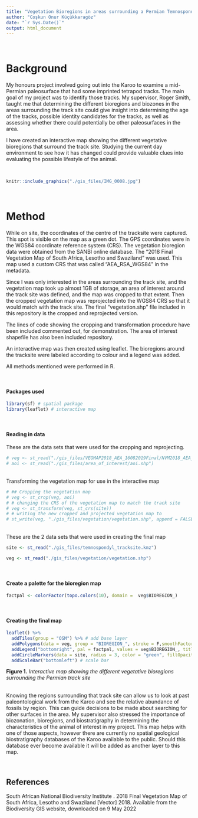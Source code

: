 ```yaml
---
title: "Vegetation Bioregions in areas surrounding a Permian Temnospondyl track site"
author: "Coşkun Onur Küçükkaragöz"
date: "`r Sys.Date()`"
output: html_document
---
```

<br>

# Background

My honours project involved going out into the Karoo to examine a mid-Permian paleosurface that had some imprinted tetrapod tracks. The main goal of my project was to identify those tracks. My supervisor, Roger Smith, taught me that determining the different bioregions and biozones in the areas surrounding the track site could give insight into determining the age of the tracks, possible identity candidates for the tracks, as well as assessing whether there could potentially be other paleosurfaces in the area.

I have created an interactive map showing the different vegetative bioregions that surround the track site. Studying the current day environment to see how it has changed could provide valuable clues into evaluating the possible lifestyle of the animal.

<br>

```r
knitr::include_graphics("./gis_files/IMG_0008.jpg")
```

<br>

# Method

While on site, the coordinates of the centre of the tracksite were captured. This spot is visible on the map as a green dot. The GPS coordinates were in the WGS84 coordinate reference system (CRS).
The vegetation bioregion data were obtained from the SANBI online database. The "2018 Final Vegetation Map of South Africa, Lesotho and Swaziland" was used. This map used a custom CRS that was called "AEA_RSA_WGS84" in the metadata.

Since I was only interested in the areas surrounding the track site, and the vegetation map took up almost 1GB of storage, an area of interest around the track site was defined, and the map was cropped to that extent. Then the cropped vegetation map was reprojected into the WGS84 CRS so that it would match with the track site. The final "vegetation.shp" file included in this repository is the cropped and reprojected version.

The lines of code showing the cropping and transformation procedure have been included commented out, for demonstration. The area of interest shapefile has also been included repository.

An interactive map was then created using leaflet. The bioregions around the tracksite were labeled according to colour and a legend was added.

All methods mentioned were performed in R.

<br>

#### Packages used

```r
library(sf) # spatial package 
library(leaflet) # interactive map
```


<br>

#### Reading in data

These are the data sets that were used for the cropping and reprojecting.
```r
# veg <- st_read("./gis_files/VEGMAP2018_AEA_16082019Final/NVM2018_AEA_V22_7_16082019_final.shp")
# aoi <- st_read("./gis_files/area_of_interest/aoi.shp")
```

<br>
Transforming the vegetation map for use in the interactive map
```r
# ## Cropping the vegetation map
# veg <- st_crop(veg, aoi)
# # changing the CRS of the vegetation map to match the track site
# veg <- st_transform(veg, st_crs(site))
# # writing the new cropped and projected vegetation map to 
# st_write(veg, "./gis_files/vegetation/vegetation.shp", append = FALSE)
```

<br>
These are the 2 data sets that were used in creating the final map
```r
site <- st_read("./gis_files/temnospondyl_tracksite.kmz")
```
```r
veg <- st_read("./gis_files/vegetation/vegetation.shp")
```

<br>

#### Create a palette for the bioregion map
```r
factpal <- colorFactor(topo.colors(10), domain =  veg$BIOREGION_)
```

<br>

#### Creating the final map
```r
leaflet() %>%
  addTiles(group = "OSM") %>% # add base layer
  addPolygons(data = veg, group = "BIOREGION_", stroke = F,smoothFactor = 0.2, color = ~factpal(BIOREGION_)) %>% # vegetation map
  addLegend("bottomright", pal = factpal, values = veg$BIOREGION_, title = "Bioregions", group = "BIOREGION_") %>% #legend
  addCircleMarkers(data = site, radius = 3, color = "green", fillOpacity=1) %>% # track site
  addScaleBar("bottomleft") # scale bar
```
**Figure 1.** _Interactive map showing the different vegetative bioregions surrounding the Permian track site_  
<br>

Knowing the regions surrounding that track site can allow us to look at past paleontological work from the Karoo and see the relative abundance of fossils by region. This can guide decisions to be made about searching for other surfaces in the area. My supervisor also stressed the importance of biozonation, bioregions, and biostratigraphy in determining the characteristics of the animal of interest in my project. This map helps with one of those aspects, however there are currently no spatial geological biostratigraphy databases of the Karoo available to the public. Should this database ever become available it will be added as another layer to this map.

<br>

## References
South African National Biodiversity Institute . 2018 Final Vegetation Map of South Africa, Lesotho and Swaziland [Vector] 2018. Available from the Biodiversity GIS website, downloaded on 9 May 2022 
<br>